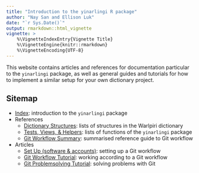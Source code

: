 ```yaml
---
title: "Introduction to the yinarlingi R package"
author: "Nay San and Ellison Luk"
date: "`r Sys.Date()`"
output: rmarkdown::html_vignette
vignette: >
    %\VignetteIndexEntry{Vignette Title}
    %\VignetteEngine{knitr::rmarkdown}
    %\VignetteEncoding{UTF-8}
---
```


This website contains articles and references for documentation particular to the `yinarlingi` package, as well as general guides and tutorials for how to implement a similar setup for your own dictionary project.

## Sitemap

  * [Index](https://coedl.github.io/yinarlingi/index.html): introduction to the `yinarlingi` package
  * References
    + [Dictionary Structures](https://coedl.github.io/yinarlingi/articles/wlp-structures.html): lists of structures in the Warlpiri dictionary
    + [Tests, Views, & Helpers](https://coedl.github.io/yinarlingi/reference/index.html): lists of functions of the `yinarlingi` package
    + [Git Workflow Summary](https://coedl.github.io/yinarlingi/articles/wlp-git_summary.html): summarised reference guide to Git workflow
  * Articles
    + [Set Up (software & accounts)](https://coedl.github.io/yinarlingi/articles/wlp-setup.html): setting up a Git workflow
    + [Git Workflow Tutorial](https://coedl.github.io/yinarlingi/articles/wlp-git_workflow.html): working according to a Git workflow
    + [Git Problemsolving Tutorial](https://coedl.github.io/yinarlingi/articles/wlp-git_problemsolving.html): solving problems with Git
